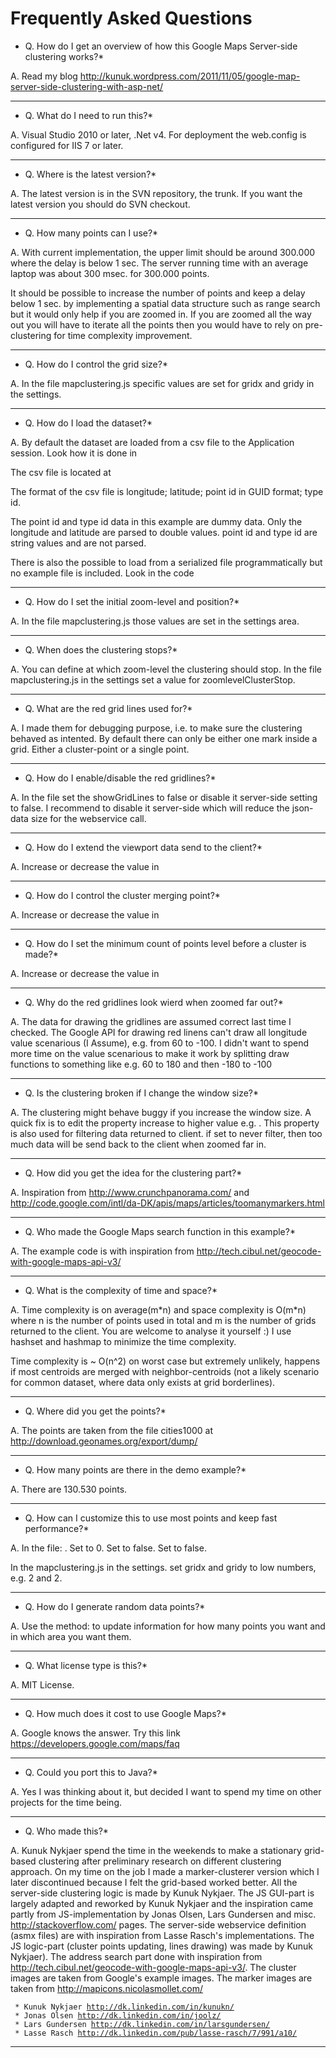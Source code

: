 = Frequently Asked Questions = 

*Q. How do I get an overview of how this Google Maps Server-side clustering works?*

A. Read my blog http://kunuk.wordpress.com/2011/11/05/google-map-server-side-clustering-with-asp-net/

---------------------------------

*Q. What do I need to run this?*

A. Visual Studio 2010 or later, .Net v4.
For deployment the web.config is configured for IIS 7 or later.

---------------------------------

*Q. Where is the latest version?*

A. The latest version is in the SVN repository, the trunk.
If you want the latest version you should do SVN checkout.

---------------------------------

*Q. How many points can I use?*

A. With current implementation, the upper limit should be around 300.000 where the delay is below 1 sec. 
The server running time with an average laptop was about 300 msec. for 300.000 points. 

It should be possible to increase the number of points and keep a delay below 1 sec. 
by implementing a spatial data structure such as range search but it would only help if you are zoomed in. 
If you are zoomed all the way out you will have to iterate all the points  
then you would have to rely on pre-clustering for time complexity improvement.

---------------------------------

*Q. How do I control the grid size?*

A. In the file mapclustering.js
specific values are set for gridx and gridy in the settings.

---------------------------------

*Q. How do I load the dataset?*

A. By default the dataset are loaded from a csv file to the Application session.
Look how it is done in {{{Kunukn.GooglemapsClustering.Web.Application_Start}}}

The csv file is located at 
{{{GoogleMapsClustering/Kunukn.GooglemapsClustering.Web/AreaGMC/Files/Points.csv}}}

The format of the csv file is 
longitude; latitude; point id in GUID format; type id.

The point id and type id data in this example are dummy data.
Only the longitude and latitude are parsed to double values.
point id and type id are string values and are not parsed.

There is also the possible to load from a serialized file programmatically but no example file is included.
Look in the code {{{Kunukn.GooglemapsClustering.Clustering.Utility.Dataset.LoadDatasetFromDatabase()}}}

---------------------------------

*Q. How do I set the initial zoom-level and position?*

A. In the file mapclustering.js
those values are set in the settings area.

---------------------------------

*Q. When does the clustering stops?*

A. You can define at which zoom-level the clustering should stop. 
In the file mapclustering.js in the settings set a value for zoomlevelClusterStop.

---------------------------------

*Q. What are the red grid lines used for?*

A. I made them for debugging purpose, i.e. to make sure the clustering behaved as intented. 
By default there can only be either one mark inside a grid. Either a cluster-point or a single point.

---------------------------------

*Q. How do I enable/disable the red gridlines?*

A. In the file {{{mapclustering.js }}}
set the showGridLines to false or disable it server-side
setting {{{GmcGlobalKeySettings.config DoShowGridLinesInGoogleMap}}} to false. 
I recommend to disable it server-side which will reduce the json-data size for the webservice call.

---------------------------------

*Q. How do I extend the viewport data send to the client?*

A. Increase or decrease the value in 
{{{GmcGlobalKeySettings.config OuterGridExtend}}}

---------------------------------

*Q. How do I control the cluster merging point?*

A. Increase or decrease the value in 
{{{GmcGlobalKeySettings.config MergeWithin}}}

---------------------------------

*Q. How do I set the minimum count of points level before a cluster is made?*

A. Increase or decrease the value in 
{{{GmcGlobalKeySettings.config MinClusterSize}}}

---------------------------------

*Q. Why do the red gridlines look wierd when zoomed far out?*

A. The data for drawing the gridlines are assumed correct last time I checked. The Google API 
for drawing red linens can't draw all longitude value scenarious (I Assume), 
e.g. from 60 to -100. I didn't want to spend more time on the value scenarious to make it work 
by splitting draw functions to something like e.g. 60 to 180 and then -180 to -100

---------------------------------

*Q. Is the clustering broken if I change the window size?*

A. The clustering might behave buggy if you increase the window size. 
A quick fix is to edit the property {{{Kunukn.GooglemapsClustering.Data.ClusterInfo.IsFilterData}}}
increase to higher value e.g. {{{ZoomLevel>=7}}}. This property is also used for filtering data returned to client. 
if set to never filter, then too much data will be send back to the client when zoomed far in.

---------------------------------

*Q. How did you get the idea for the clustering part?*

A. Inspiration from 
http://www.crunchpanorama.com/ and 
http://code.google.com/intl/da-DK/apis/maps/articles/toomanymarkers.html

---------------------------------

*Q. Who made the Google Maps search function in this example?*

A. The example code is with inspiration from
http://tech.cibul.net/geocode-with-google-maps-api-v3/

---------------------------------

*Q. What is the complexity of time and space?*

A. Time complexity is on average(m*n) and space complexity is O(m*n)
where n is the number of points used in total and m is the number of grids returned to the client. 
You are welcome to analyse it yourself :) I use hashset and hashmap to minimize the time complexity.

Time complexity is ~ O(n^2) on worst case but extremely unlikely, 
happens if most centroids are merged with neighbor-centroids 
(not a likely scenario for common dataset, where data only exists at grid borderlines).
---------------------------------

*Q. Where did you get the points?*

A. The points are taken from the file cities1000 at http://download.geonames.org/export/dump/

---------------------------------

*Q. How many points are there in the demo example?*

A. There are 130.530 points.

---------------------------------

*Q. How can I customize this to use most points and keep fast performance?*

A. 
In the file: {{{GmcGlobalKeySettings.config}}}. 
Set {{{OuterGridExtend}}} to 0. 
Set {{{DoMergeGridIfCentroidsAreCloseToEachOther}}} to false. 
Set {{{DoShowGridLinesInGoogleMap}}} to false. 


In the mapclustering.js in the settings. 
set gridx and gridy to low numbers, e.g. 2 and 2.
---------------------------------

*Q. How do I generate random data points?*

A. Use the method: {{{Kunukn.GooglemapsClustering.TestConsole.Program.GenerateRandomDatasetToCSVFile()}}}
to update information for how many points you want and in which area you want them.

---------------------------------

*Q. What license type is this?*

A. MIT License.

---------------------------------

*Q. How much does it cost to use Google Maps?*

A. Google knows the answer. Try this link https://developers.google.com/maps/faq

---------------------------------

*Q. Could you port this to Java?*

A. Yes I was thinking about it, but decided I want to spend my time on other projects for the time being.

---------------------------------

*Q. Who made this?*

A. Kunuk Nykjaer spend the time in the weekends to make 
a stationary grid-based clustering after preliminary research on different clustering approach. 
On my time on the job I made a marker-clusterer version 
which I later discontinued because I felt the grid-based worked better. 
All the server-side clustering logic is made by Kunuk Nykjaer.
The JS GUI-part is largely adapted and reworked by Kunuk Nykjaer and the inspiration came partly 
from JS-implementation by Jonas Olsen, Lars Gundersen and misc. http://stackoverflow.com/ pages. 
The server-side webservice definition (asmx files) are with inspiration from Lasse Rasch's implementations.
The JS logic-part (cluster points updating, lines drawing) was made by Kunuk Nykjaer).
The address search part done with inspiration 
from http://tech.cibul.net/geocode-with-google-maps-api-v3/.
The cluster images are taken from Google's example images.
The marker images are taken from http://mapicons.nicolasmollet.com/

  * Kunuk Nykjaer http://dk.linkedin.com/in/kunukn/
  * Jonas Olsen http://dk.linkedin.com/in/joolz/
  * Lars Gundersen http://dk.linkedin.com/in/larsgundersen/
  * Lasse Rasch http://dk.linkedin.com/pub/lasse-rasch/7/991/a10/

---------------------------------